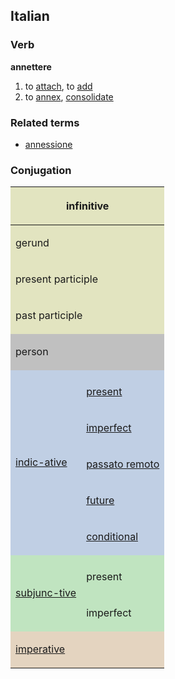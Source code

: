 ==Italian==
===Verb===
'''annettere'''

# to [[attach]], to [[add]]
# to [[annex]], [[consolidate]]

===Related terms===
*[[annessione]]

===Conjugation===

<center>
{| style="background:#F0F0F0"

|-
! colspan="3" style="background:#e2e4c0" | infinitive
| colspan="5" | annettere

|-
! colspan="3" style="background:#e2e4c0" | gerund
| colspan="5" | annettendo

|-
! colspan="3" style="background:#e2e4c0" | present participle
| colspan="5" | [[annettente]]

|-
! colspan="3" style="background:#e2e4c0" | past participle
| colspan="5" | [[annesso]]

|-
! colspan="2" rowspan="2" style="background:#C0C0C0" | person
! colspan="3" style="background:#C0C0C0" | singular
! colspan="3" style="background:#C0C0C0" | plural

|-
! style="background:#C0C0C0;width:12.5%" | first
! style="background:#C0C0C0;width:12.5%" | second
! style="background:#C0C0C0;width:12.5%" | third
! style="background:#C0C0C0;width:12.5%" | first
! style="background:#C0C0C0;width:12.5%" | second
! style="background:#C0C0C0;width:12.5%" | third

|-
! rowspan="6" style="background:#c0cfe4" | [[indicative|indic-ative]]

! style="background:#c0cfe4" colspan="1" | 
! style="background:#c0cfe4" | io
! style="background:#c0cfe4" | tu
! style="background:#c0cfe4" | lui/lei
! style="background:#c0cfe4" | noi
! style="background:#c0cfe4" | voi
! style="background:#c0cfe4" | loro

|-
! style="height:3em;background:#c0cfe4" | [[present]]
| annetto
| annetti
| annette
| annettiamo
| annettete
| annettono

|-
! style="height:3em;background:#c0cfe4" | [[imperfect]]
| annettevo
| annettevi
| annetteva
| annettevamo
| annettevate
| annettevano

|-
! style="height:3em;background:#c0cfe4" | [[passato remoto]]
| annettei, annessi
| annettesti
| annetté, annesse
| annettemmo
| annetteste
| annetterono, annessero

|-
! style="height:3em;background:#c0cfe4" | [[future]]
| annetterò
| annetterai
| annetterà
| annetteremo
| annetterete
| annetteranno

|-
! style="height:3em;background:#c0cfe4" | [[conditional]]
| annetterei
| annetteresti
| annetterebbe
| annetteremmo
| annettereste
| annetterebbero

|-
! rowspan="3" style="background:#c0e4c0" |[[subjunctive|subjunc-tive]]
! style="background:#c0e4c0" | 
! style="background:#c0e4c0" | che io
! style="background:#c0e4c0" | che tu
! style="background:#c0e4c0" | che lui/che lei
! style="background:#c0e4c0" | che noi
! style="background:#c0e4c0" | che voi
! style="background:#c0e4c0" | che loro

|-
! style="height:3em;background:#c0e4c0" | present
| annetta
| annetta
| annetta
| annettiamo
| annettiate
| annettano

|-
! style="height:3em;background:#c0e4c0" rowspan="1" | imperfect
| annettessi
| annettessi
| annettesse
| annettessimo
| annetteste
| annettessero

|-
! colspan="2" rowspan="2" style="height:3em;background:#e4d4c0" | [[imperative]]
! style="background:#e4d4c0" | -
! style="background:#e4d4c0" | tu
! style="background:#e4d4c0" | lui/lei
! style="background:#e4d4c0" | noi
! style="background:#e4d4c0" | voi
! style="background:#e4d4c0" | loro

|-
|
| annetti
| annetta
| annettiamo
| annettete
| annettano

|}
</center>